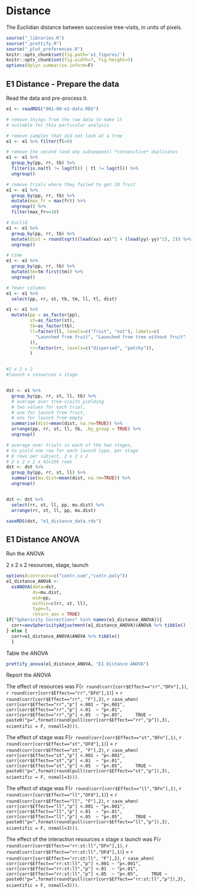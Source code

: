 # Distance {.unnumbered}

The Euclidian distance between successive tree-visits, in units of pixels.

```r
source("_libraries.R")
source("_prettify.R")
source("_plot_preferences.R")
knitr::opts_chunk$set(fig.path='e1_figures/')
knitr::opts_chunk$set(fig.width=7, fig.height=5)
options(dplyr.summarise.inform=F)
```

## E1 Distance - Prepare the data

Read the data and pre-process it.

```r
e1 <- readRDS("001-00-e1-data.RDS")

# remove things from the raw data to make it 
# suitable for this particular analysis

# remove samples that did not look at a tree
e1 <- e1 %>% filter(fl>0)

# remove the second (and any subsequent) *consecutive* duplicates
e1 <- e1 %>% 
  group_by(pp, rr, tb) %>% 
  filter(is.na(tl != lag(tl)) | tl != lag(tl)) %>% 
  ungroup()

# remove trials where they failed to get 10 fruit
e1 <- e1 %>% 
  group_by(pp, rr, tb) %>% 
  mutate(max_fr = max(fr)) %>% 
  ungroup() %>% 
  filter(max_fr==10)

# Euclid
e1 <- e1 %>% 
  group_by(pp, rr, tb) %>% 
  mutate(dist = round(sqrt((lead(xx)-xx)^2 + (lead(yy)-yy)^2), 2)) %>% 
  ungroup()

# time
e1 <- e1 %>% 
  group_by(pp, rr, tb) %>% 
  mutate(tm=tm-first(tm)) %>%
  ungroup()

# fewer columns
e1 <- e1 %>% 
  select(pp, rr, st, tb, tm, ll, tl, dist)

e1 <- e1 %>% 
  mutate(pp = as_factor(pp), 
         st=as_factor(st), 
         tb=as_factor(tb),
         ll=factor(ll, levels=c("fruit", "not"), labels=c(
           "Launched from fruit", "Launched from tree without fruit"
         )),
         rr=factor(rr, levels=c("dispersed", "patchy")), 
         )


#2 x 2 x 2
#launch x resources x stage


dst <- e1 %>% 
  group_by(pp, rr, st, ll, tb) %>% 
  # average over tree-visits yielding
  # two values for each trial, 
  # one for launch from fruit, 
  # one for launch from empty
  summarise(dist=mean(dist, na.rm=TRUE)) %>% 
  arrange(pp, rr, st, ll, tb, .by_group = TRUE) %>% 
  ungroup()

# average over trials in each of the two stages,
# to yield one row for each launch type, per stage
# 8 rows per subject, 2 x 2 x 2
# 2 x 2 x 2 x 42=336 rows
dst <- dst %>% 
  group_by(pp, rr, st, ll) %>% 
  summarise(mu.dist=mean(dist, na.rm=TRUE)) %>% 
  ungroup()


dst <- dst %>% 
  select(rr, st, ll, pp, mu.dist) %>% 
  arrange(rr, st, ll, pp, mu.dist)

saveRDS(dst, "e1_distance_data.rds")
```

## E1 Distance ANOVA

Run the ANOVA

2 x 2 x 2 
resources, stage, launch

```r
options(contrasts=c("contr.sum","contr.poly"))
e1_distance_ANOVA <- 
  ezANOVA(data=dst,
          dv=mu.dist,
          wid=pp,
          within=c(rr, st, ll),
          type=3, 
          return_aov = TRUE)
if("Sphericity Corrections" %in% names(e1_distance_ANOVA)){
  corr=aovSphericityAdjustment(e1_distance_ANOVA)$ANOVA %>% tibble()
} else {
  corr=e1_distance_ANOVA$ANOVA %>% tibble()  
  }
```

Table the ANOVA

```r
prettify_anova(e1_distance_ANOVA, "E1 Distance ANOVA")
```

Report the ANOVA

The effect of resources was 
F(`r round(corr[corr$Effect=="rr","DFn"],1)`, 
  `r round(corr[corr$Effect=="rr","DFd"],1)`) = 
  `r round(corr[corr$Effect=="rr", "F"],2)`, 
  `r case_when(
    corr[corr$Effect=="rr","p"] <.001 ~ "p<.001",
    corr[corr$Effect=="rr","p"] <.01  ~ "p<.01",
    corr[corr$Effect=="rr","p"] <.05  ~ "p<.05",
    TRUE ~ paste0("p=",format(round(pull(corr[corr$Effect=="rr","p"]),3), scientific = F, nsmall=3)))`.

The effect of stage was 
F(`r round(corr[corr$Effect=="st","DFn"],1)`, 
  `r round(corr[corr$Effect=="st","DFd"],1)`) = 
  `r round(corr[corr$Effect=="st", "F"],2)`, 
  `r case_when(
    corr[corr$Effect=="st","p"] <.001 ~ "p<.001",
    corr[corr$Effect=="st","p"] <.01  ~ "p<.01",
    corr[corr$Effect=="st","p"] <.05  ~ "p<.05",
    TRUE ~ paste0("p=",format(round(pull(corr[corr$Effect=="st","p"]),3), scientific = F, nsmall=3)))`.
    
The effect of stage was 
F(`r round(corr[corr$Effect=="ll","DFn"],1)`, 
  `r round(corr[corr$Effect=="ll","DFd"],1)`) = 
  `r round(corr[corr$Effect=="ll", "F"],2)`, 
  `r case_when(
    corr[corr$Effect=="ll","p"] <.001 ~ "p<.001",
    corr[corr$Effect=="ll","p"] <.01  ~ "p<.01",
    corr[corr$Effect=="ll","p"] <.05  ~ "p<.05",
    TRUE ~ paste0("p=",format(round(pull(corr[corr$Effect=="ll","p"]),3), scientific = F, nsmall=3)))`.
    
The effect of the interaction resources x stage x launch was 
F(`r round(corr[corr$Effect=="rr:st:ll","DFn"],1)`, 
  `r round(corr[corr$Effect=="rr:st:ll","DFd"],1)`) = 
  `r round(corr[corr$Effect=="rr:st:ll", "F"],2)`, 
  `r case_when(
    corr[corr$Effect=="rr:st:ll","p"] <.001 ~ "p<.001",
    corr[corr$Effect=="rr:st:ll","p"] <.01  ~ "p<.01",
    corr[corr$Effect=="rr:st:ll","p"] <.05  ~ "p<.05",
    TRUE ~ paste0("p=",format(round(pull(corr[corr$Effect=="rr:st:ll","p"]),3), scientific = F, nsmall=3)))`.
    
    